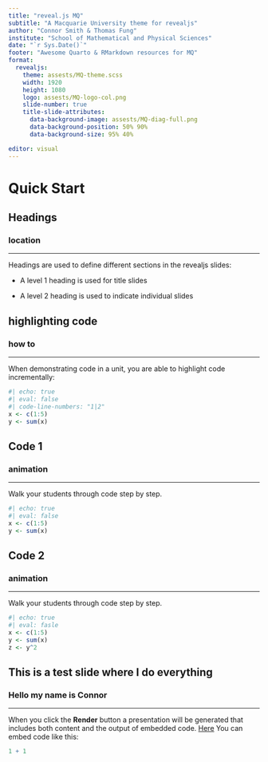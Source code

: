 ---
title: "reveal.js MQ"
subtitle: "A Macquarie University theme for revealjs"
author: "Connor Smith & Thomas Fung"
institute: "School of Mathematical and Physical Sciences"
date: "`r Sys.Date()`"
footer: "Awesome Quarto & RMarkdown resources for MQ"
format: 
  revealjs:
    theme: assests/MQ-theme.scss
    width: 1920
    height: 1080
    logo: assests/MQ-logo-col.png
    slide-number: true
    title-slide-attributes: 
      data-background-image: assests/MQ-diag-full.png
      data-background-position: 50% 90%
      data-background-size: 95% 40%

editor: visual
---

# Quick Start {.title}

## Headings

### location

<hr size="2rem" color="#373A36">

Headings are used to define different sections in the revealjs slides:

-   A level 1 heading is used for title slides

-   A level 2 heading is used to indicate individual slides

## highlighting code

### how to

<hr size="2rem" color="#373A36">

When demonstrating code in a unit, you are able to highlight code incrementally:

```{r}
#| echo: true
#| eval: false
#| code-line-numbers: "1|2"
x <- c(1:5)
y <- sum(x)

```

## Code 1

### animation

<hr size="2rem" color="#373A36">

Walk your students through code step by step.

```{r}
#| echo: true
#| eval: false
x <- c(1:5)
y <- sum(x)

```

## Code 2

### animation

<hr size="2rem" color="#373A36">

Walk your students through code step by step.

```{r}
#| echo: true
#| eval: fasle
x <- c(1:5)
y <- sum(x)
z <- y^2

```

## This is a test slide where I do everything

### Hello my name is Connor

<hr size="2rem" color="#373A36">

When you click the **Render** button a presentation will be generated that includes both content and the output of embedded code. [Here](https://www.emilhvitfeldt.com/post/slidecraft-colors-fonts/ "Testing this out") You can embed code like this:

```{r}
1 + 1
```
